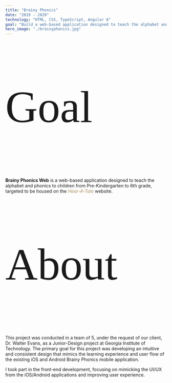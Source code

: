 ```yaml
---
title: "Brainy Phonics"
date: "2019 - 2020"
technology: "HTML, CSS, TypeScript, Angular 8"
goal: "Build a web-based application designed to teach the alphabet and phonics to elementary children"
hero_image: "./brainyphonics.jpg"
---
```

<p style="font-family:Yeseva One, cursive; font-size:3.5vh">Goal</p>
<b>Brainy Phonics Web</b> is a web-based application designed to teach the alphabet and phonics to children from Pre-Kindergarten to 6th grade, targeted to be housed on the <a href="https://www.hearatale.com/" target="_blank" style="text-decoration:none; color:#A7905E"><i>Hear-A-Tale</i></a> website.

<p style="font-family:Yeseva One, cursive; font-size:3.5vh">About</p>
This project was conducted in a team of 5, under the request of our client, Dr. Walter Evans, as a Junior-Design project at Georgia Institute of Technology.
The primary goal for this project was developing an intuitive and consistent design that mimics the learning experience and user flow of the existing iOS and Android Brainy Phonics mobile application.

I took part in the front-end development, focusing on mimicking the UI/UX from the iOS/Android applications and improving user experience.

